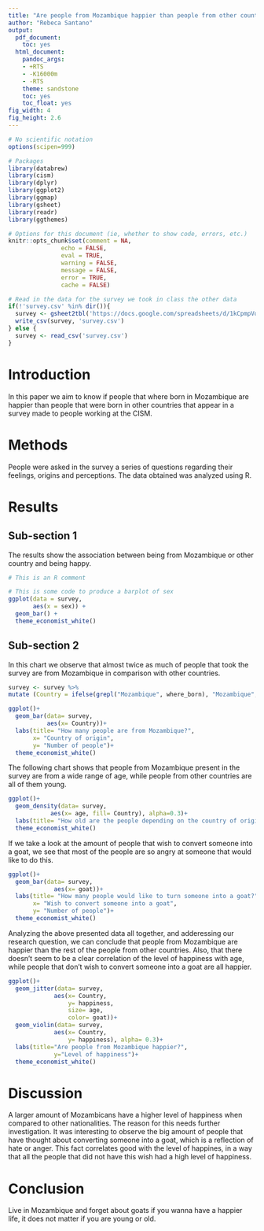 ```yaml
---
title: "Are people from Mozambique happier than people from other countires?"
author: "Rebeca Santano"
output:
  pdf_document:
    toc: yes
  html_document:
    pandoc_args:
    - +RTS
    - -K16000m
    - -RTS
    theme: sandstone
    toc: yes
    toc_float: yes
fig_width: 4
fig_height: 2.6
---
```



```r
# No scientific notation
options(scipen=999)

# Packages 
library(databrew)
library(cism)
library(dplyr)
library(ggplot2)
library(ggmap)
library(gsheet)
library(readr)
library(ggthemes)

# Options for this document (ie, whether to show code, errors, etc.)
knitr::opts_chunk$set(comment = NA, 
               echo = FALSE,
               eval = TRUE,
               warning = FALSE, 
               message = FALSE, 
               error = TRUE, 
               cache = FALSE)

# Read in the data for the survey we took in class the other data
if(!'survey.csv' %in% dir()){
  survey <- gsheet2tbl('https://docs.google.com/spreadsheets/d/1kCpmpVqD4tzkdGgyLQGVqeZG1sJoe2FwFJIxtDRsrb0/edit?usp=sharing')
  write_csv(survey, 'survey.csv')
} else {
  survey <- read_csv('survey.csv')
}
```

# Introduction

In this paper we aim to know if people that where born in Mozambique are happier than people that were born in other countries that appear in a survey made to people working at the CISM.

# Methods

People were asked in the survey a series of questions regarding their feelings, origins and perceptions. The data obtained was analyzed using R.



# Results

## Sub-section 1

The results show the association between being from Mozambique or other country and being happy.

```r
# This is an R comment

# This is some code to produce a barplot of sex 
ggplot(data = survey,
       aes(x = sex)) +
  geom_bar() +
  theme_economist_white()
```

## Sub-section 2
In this chart we observe that almost twice as much of people that took the survey are from Mozambique in comparison with other countries.
```r
survey <- survey %>%
mutate (Country = ifelse(grepl("Mozambique", where_born), "Mozambique", "Other country"))

ggplot()+
  geom_bar(data= survey,
           aes(x= Country))+
  labs(title= "How many people are from Mozambique?",
       x= "Country of origin",
       y= "Number of people")+
  theme_economist_white()

```
The following chart shows that people from Mozambique present in the survey are from a wide range of age, while people from other countries are all of them young. 
```r
ggplot()+
  geom_density(data= survey,
            aes(x= age, fill= Country), alpha=0.3)+
  labs(title= "How old are the people depending on the country of origin?")+ 
  theme_economist_white()
```
If we take a look at the amount of people that wish to convert someone into a goat, we see that most of the people are so angry at someone that would like to do this.
```r
ggplot()+
  geom_bar(data= survey,
             aes(x= goat))+
  labs(title= "How many people would like to turn someone into a goat?",
       x= "Wish to convert someone into a goat",
       y= "Number of people")+
  theme_economist_white()
```
Analyzing the above presented data all together, and adderessing our research question, we can conclude that people from Mozambique are happier than the rest of the people from other countries. Also, that there doesn't seem to be a clear correlation of the level of happiness with age, while people that don't wish to convert someone into a goat are all happier.
```r
ggplot()+
  geom_jitter(data= survey, 
             aes(x= Country,
                 y= happiness, 
                 size= age,
                 color= goat))+
  geom_violin(data= survey, 
             aes(x= Country,
                 y= happiness), alpha= 0.3)+
  labs(title="Are people from Mozambique happier?",
             y="Level of happiness")+
  theme_economist_white()
```

# Discussion

A larger amount of Mozambicans have a higher level of happiness when compared to other nationalities. The reason for this needs further investigation. It was interesting to observe the big amount of people that have thought about converting someone into a goat, which is a reflection of hate or anger. This fact correlates good with the level of happines, in a way that all the people that did not have this wish had a high level of happiness.

# Conclusion

Live in Mozambique and forget about goats if you wanna have a happier life, it does not matter if you are young or old. 